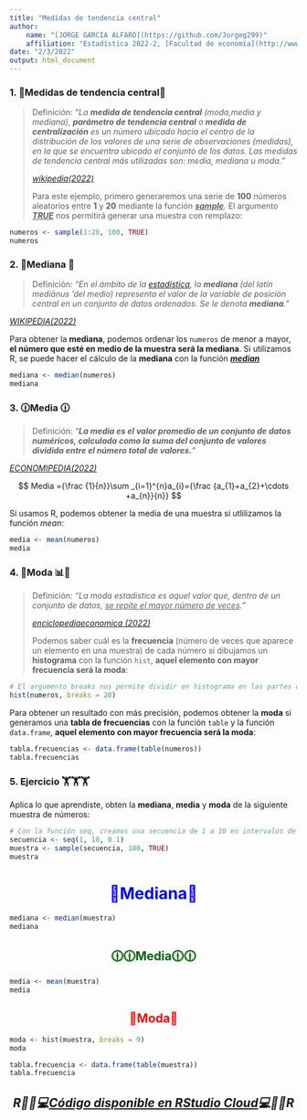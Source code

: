 ```yaml
---
title: "Medidas de tendencia central"
author:
    name: "[JORGE GARCIA ALFARO](https://github.com/Jorgeg299)"
    affiliation: "Estadística 2022-2, [Facultad de economía](http://www.economia.unam.mx/)"
date: "2/3/2022"
output: html_document
---
```


### 1. 🥵Medidas de tendencia central🥵 {style="text-align: justify;"}

> Definición: *"La **medida de tendencia central** (moda,media y mediana), **parámetro de tendencia central** o **medida de centralización** es un número ubicado hacia el centro de la distribución de los valores de una serie de observaciones (medidas), en la que se encuentra ubicado el conjunto de los datos. Las medidas de tendencia central más utilizadas son: media, mediana u moda."*
>
> [*wikipedia(2022)*](https://es.wikipedia.org/wiki/Medidas_de_tendencia_central "Fuente (año)")
>
> Para este ejemplo, primero generaremos una serie de **100** números aleatorios entre **1** y **20** mediante la función [***sample***]{.ul}*.* El argumento [***TRUE***]{.ul} nos permitirá generar una muestra con remplazo:

```r
numeros <- sample(1:20, 100, TRUE)
numeros
```

### 2. 📍Mediana 📍 {style="text-align: justify;"}

> Definición: *"En el ámbito de la [estadística](https://es.wikipedia.org/wiki/Estad%C3%ADstica "Estadística"), la **mediana** (del latín mediānus 'del medio) representa el valor de la variable de posición central en un conjunto de datos ordenados. Se le denota **mediana**."*

[*WIKIPEDIA(2022)*](https://es.wikipedia.org/wiki/Mediana_(estad%C3%ADstica) "Fuente (año)")

Para obtener la **mediana**, podemos ordenar los `numeros` de menor a mayor, **el número que esté en medio de la muestra será la mediana**. Si utilizamos R, se puede hacer el cálculo de la **mediana** con la función [***median***]{.ul}

```r
mediana <- median(numeros)
mediana
```

### 3. 🕧Media 🕧 {style="text-align: justify;"}

> Definición: *"**La media es el valor promedio de un conjunto de datos numéricos, calculada como la suma del conjunto de valores dividida entre el número total de valores.**"*

[*ECONOMIPEDIA(2022)*](https://economipedia.com/definiciones/media.html#:~:text=La%20media%20es%20el%20valor,matem%C3%A1tica%2C%20es%20un%20t%C3%A9rmino%20matem%C3%A1tico.)

<center>

$$ Media ={\frac {1}{n}}\sum _{i=1}^{n}a_{i}={\frac {a_{1}+a_{2}+\cdots +a_{n}}{n}} $$

</center>

Si usamos R, podemos obtener la media de una muestra si utlilizamos la función *mean*:

```r
media <- mean(numeros)
media
```

### 4. 💅Moda 📊💅 {style="text-align: justify;"}

> Definición: *"La moda estadística es aquel valor que, dentro de un conjunto de datos, [se repite el mayor número de veces]{.ul}."*
>
> [*enciclopediaeconomica (2022)*](https://enciclopediaeconomica.com/moda-estadistica/ "Fuente (año)")
>
> Podemos saber cuál es la **frecuencia** (número de veces que aparece un elemento en una muestra) de cada número si dibujamos un **histograma** con la función `hist`, **aquel elemento con mayor frecuencia será la moda**:

```r
# El argumento breaks nos permite dividir en histograma en las partes que queramos
hist(numeros, breaks = 20)
```

Para obtener un resultado con más precisión, podemos obtener la **moda** si generamos una **tabla de frecuencias** con la función `table` y la función `data.frame`, **aquel elemento con mayor frecuencia será la moda**:

```r
tabla.frecuencias <- data.frame(table(numeros))
tabla.frecuencias
```

### 5. Ejercicio 🏋️🏋️🏋️ {style="text-align: justify;"}

Aplica lo que aprendiste, obten la **mediana**, **media** y **moda** de la siguiente muestra de números:

```r
# Con la función seq, creamos una secuencia de 1 a 10 en intervalos de 0.1 en 0.1
secuencia <- seq(1, 10, 0.1)
muestra <- sample(secuencia, 100, TRUE)
muestra
```

# 📍Mediana📍 {style="text-align: center; color: blue;"}

```r
mediana <- median(muestra)
mediana
```

## 🕧🕧Media🕧🕧 {style="text-align: center; color: darkgreen;"}

```r
media <- mean(muestra)
media
```

## 💅Moda💅 {style="text-align: center; color: red;"}

```r
moda <- hist(muestra, breaks = 9)
moda
```

```r
tabla.frecuencia <- data.frame(table(muestra))
tabla.frecuencia

```

<center>

## ***R**🧑‍🎓💻[Código disponible en RStudio Cloud](https://rstudio.cloud/project/3671022 "👩‍💻 Disponible en RStudio Cloud 👨‍💻")💻🧑‍🎓**R***

</center>

